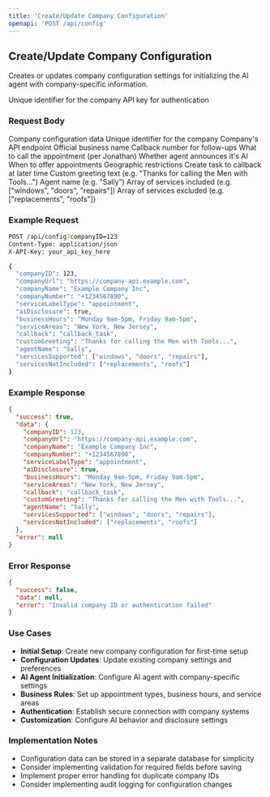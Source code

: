 ```yaml
---
title: 'Create/Update Company Configuration'
openapi: 'POST /api/config'
---
```


## Create/Update Company Configuration

Creates or updates company configuration settings for initializing the AI agent with company-specific information.

<ParamField path="query" type="string" name="companyID" required>
  Unique identifier for the company
</ParamField>

<ParamField path="header" type="string" name="X-API-Key" required>
  API key for authentication
</ParamField>

### Request Body

<ParamField path="body" type="object" name="configData" required>
  Company configuration data
</ParamField>

<ParamField path="body" type="integer" name="companyID" required>
  Unique identifier for the company
</ParamField>

<ParamField path="body" type="string" name="companyUrl" required>
  Company's API endpoint
</ParamField>

<ParamField path="body" type="string" name="companyName" required>
  Official business name
</ParamField>

<ParamField path="body" type="string" name="companyNumber" required>
  Callback number for follow-ups
</ParamField>

<ParamField path="body" type="string" name="serviceLabelType">
  What to call the appointment (per Jonathan)
</ParamField>

<ParamField path="body" type="boolean" name="aiDisclosure">
  Whether agent announces it's AI
</ParamField>

<ParamField path="body" type="string" name="businessHours">
  When to offer appointments
</ParamField>

<ParamField path="body" type="string" name="serviceAreas">
  Geographic restrictions
</ParamField>

<ParamField path="body" type="string" name="callback">
  Create task to callback at later time
</ParamField>

<ParamField path="body" type="string" name="customGreeting">
  Custom greeting text (e.g. "Thanks for calling the Men with Tools...")
</ParamField>

<ParamField path="body" type="string" name="agentName">
  Agent name (e.g. "Sally")
</ParamField>

<ParamField path="body" type="array" name="servicesSupported">
  Array of services included (e.g. ["windows", "doors", "repairs"])
</ParamField>

<ParamField path="body" type="array" name="servicesNotIncluded">
  Array of services excluded (e.g. ["replacements", "roofs"])
</ParamField>


### Example Request

```bash
POST /api/config?companyID=123
Content-Type: application/json
X-API-Key: your_api_key_here

{
  "companyID": 123,
  "companyUrl": "https://company-api.example.com",
  "companyName": "Example Company Inc",
  "companyNumber": "+1234567890",
  "serviceLabelType": "appointment",
  "aiDisclosure": true,
  "businessHours": "Monday 9am-5pm, Friday 9am-5pm",
  "serviceAreas": "New York, New Jersey",
  "callback": "callback_task",
  "customGreeting": "Thanks for calling the Men with Tools...",
  "agentName": "Sally",
  "servicesSupported": ["windows", "doors", "repairs"],
  "servicesNotIncluded": ["replacements", "roofs"]
}
```

### Example Response

```json
{
  "success": true,
  "data": {
    "companyID": 123,
    "companyUrl": "https://company-api.example.com",
    "companyName": "Example Company Inc",
    "companyNumber": "+1234567890",
    "serviceLabelType": "appointment",
    "aiDisclosure": true,
    "businessHours": "Monday 9am-5pm, Friday 9am-5pm",
    "serviceAreas": "New York, New Jersey",
    "callback": "callback_task",
    "customGreeting": "Thanks for calling the Men with Tools...",
    "agentName": "Sally",
    "servicesSupported": ["windows", "doors", "repairs"],
    "servicesNotIncluded": ["replacements", "roofs"]
  },
  "error": null
}
```

### Error Response

```json
{
  "success": false,
  "data": null,
  "error": "Invalid company ID or authentication failed"
}
```

### Use Cases

- **Initial Setup**: Create new company configuration for first-time setup
- **Configuration Updates**: Update existing company settings and preferences
- **AI Agent Initialization**: Configure AI agent with company-specific settings
- **Business Rules**: Set up appointment types, business hours, and service areas
- **Authentication**: Establish secure connection with company systems
- **Customization**: Configure AI behavior and disclosure settings

### Implementation Notes

- Configuration data can be stored in a separate database for simplicity
- Consider implementing validation for required fields before saving
- Implement proper error handling for duplicate company IDs
- Consider implementing audit logging for configuration changes
